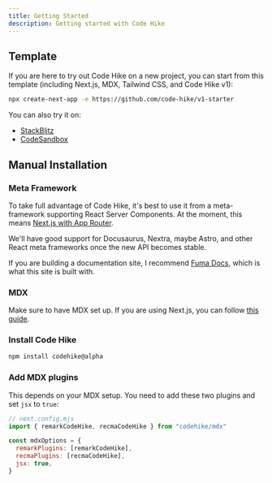 ```yaml
---
title: Getting Started
description: Getting started with Code Hike
---
```



## Template

If you are here to try out Code Hike on a new project, you can start from this template (including Next.js, MDX, Tailwind CSS, and Code Hike v1):

```bash
npx create-next-app -e https://github.com/code-hike/v1-starter
```

You can also try it on:

- [StackBlitz](https://stackblitz.com/github/code-hike/v1-starter)
- [CodeSandbox](https://codesandbox.io/s/github/code-hike/v1-starter)

## Manual Installation

<Steps>
<Step>

### Meta Framework

To take full advantage of Code Hike, it's best to use it from a meta-framework supporting React Server Components. At the moment, this means [Next.js with App Router](https://nextjs.org/docs/app).

<Callout  type="info">

We'll have good support for Docusaurus, Nextra, maybe Astro, and other React meta frameworks once the new API becomes stable.

</Callout>

If you are building a documentation site, I recommend [Fuma Docs](https://github.com/fuma-nama/next-docs), which is what this site is built with.

</Step>

<Step>

### MDX

Make sure to have MDX set up. If you are using Next.js, you can follow [this guide](https://nextjs.org/docs/app/building-your-application/configuring/mdx).

</Step>

<Step>

### Install Code Hike

```bash
npm install codehike@alpha
```

</Step>

<Step>

### Add MDX plugins

This depends on your MDX setup. You need to add these two plugins and set `jsx` to `true`:

```js next.config.mjs
// next.config.mjs
import { remarkCodeHike, recmaCodeHike } from "codehike/mdx"

const mdxOptions = {
  remarkPlugins: [remarkCodeHike],
  recmaPlugins: [recmaCodeHike],
  jsx: true,
}
```

</Step>
</Steps>
